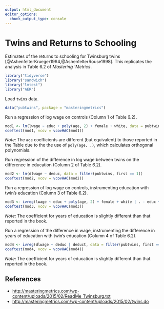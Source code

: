 ```yaml
---
output: html_document
editor_options: 
  chunk_output_type: console
---
```

# Twins and Returns to Schooling

Estimates of the returns to schooling for Twinsburg twins [@AshenfelterKrueger1994,@AshenfelterRouse1998].
This replicates the analysis in Table 6.2 of *Mastering 'Metrics*.

```r
library("tidyverse")
library("sandwich")
library("lmtest")
library("AER")
```

Load `twins` data.
```r
data("pubtwins", package = "masteringmetrics")
```

Run a regression of log wage on controls (Column 1 of Table 6.2).
```r
mod1 <- lm(lwage ~ educ + poly(age, 2) + female + white, data = pubtwins)
coeftest(mod1, vcov = vcovHAC(mod1))
```
*Note:* The `age` coefficients are different (but equivalent) to those reported in the Table due to the the use of `poly(age, .)`, which calculates orthogonal polynomials.

Run regression of the difference in log wage between twins on the difference in education (Column 2 of Table 6.2).
```r
mod2 <- lm(dlwage ~ deduc, data = filter(pubtwins, first == 1))
coeftest(mod2, vcov = vcovHAC(mod2))
```

Run a regression of log wage on controls, instrumenting education with twin's education (Column 3 of Table 6.2).
```r
mod3 <- ivreg(lwage ~ educ + poly(age, 2) + female + white | . - educ + educt, data = pubtwins)
coeftest(mod3, vcov = vcovHAC(mod3))
```
*Note:* The coefficient for years of education is slightly different than that reported in the book.

Run a regression of the difference in wage, instrumenting the difference in years of education with twin's education (Column 4 of Table 6.2).
```r
mod4 <- ivreg(dlwage ~ deduc | deduct, data = filter(pubtwins, first == 1))
coeftest(mod4, vcov = vcovHAC(mod4))
```
*Note:* The coefficient for years of education is slightly different than that reported in the book.

## References {-}

-   <http://masteringmetrics.com/wp-content/uploads/2015/02/ReadMe_Twinsburg.txt>
-   <http://masteringmetrics.com/wp-content/uploads/2015/02/twins.do>

